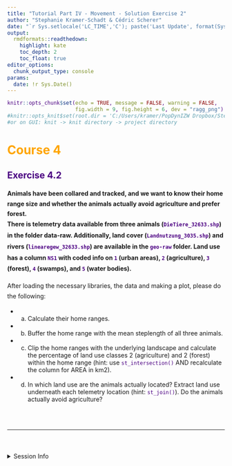 ```yaml
---
title: "Tutorial Part IV - Movement - Solution Exercise 2"
author: "Stephanie Kramer-Schadt & Cédric Scherer"
date: "`r Sys.setlocale('LC_TIME','C'); paste('Last Update', format(Sys.time(), '%B %e, %Y'))`"
output:
  rmdformats::readthedown:
    highlight: kate
    toc_depth: 2
    toc_float: true
editor_options:
  chunk_output_type: console
params:
  date: !r Sys.Date()
---
```


<style>
h1 {
  color: Orange ;
}
h2, h3, h4, h5, h6, legend {
  color: Indigo ;
}
p {
  line-height:170%;
}
#sidebar h2 {
  background-color: Indigo;
}
code {
  color: Indigo ;
}
.exercise {
  color: #824b00;
}
</style>

```r
knitr::opts_chunk$set(echo = TRUE, message = FALSE, warning = FALSE, 
                      fig.width = 9, fig.height = 6, dev = "ragg_png")
#knitr::opts_knit$set(root.dir = 'C:/Users/kramer/PopDynIZW Dropbox/Steph Kramer')
#or on GUI: knit -> knit directory -> project directory
```

#  Course 4

## Exercise 4.2

**Animals have been collared and tracked, and we want to know their home range size and whether the animals actually avoid agriculture and prefer forest. <br>
There is telemetry data available from three animals (`DieTiere_32633.shp`) in the
folder data-raw. Additionally, land cover (`Landnutzung_3035.shp`) and rivers (`linearegew_32633.shp`) are available in the `geo-raw` folder. 
Land use has a column `NS1` with coded info on `1` (urban areas), `2` (agriculture), 
`3` (forest), `4` (swamps), and `5` (water bodies).<br>**

After loading the necessary libraries, the data and making a plot, please do the following:<br>

* a. Calculate their home ranges.<br>
* b. Buffer the home range with the mean steplength of all three animals.<br>
* c. Clip the home ranges with the underlying landscape and calculate the percentage of land use classes 2 (agriculture) and 2 (forest) within the home range (hint: use `st_intersection()`  AND
recalculate the column for AREA in km2).<br>
* d. In which land use are the animals actually located? Extract land use underneath each telemetry location (hint: `st_join()`). Do the animals actually avoid agriculture?
<br><br>

<br><hr><br>

<details><summary>Session Info</summary>

```r
Sys.time()
sessionInfo()
```

</details>
